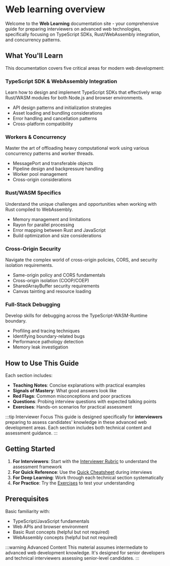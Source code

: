 # Web learning overview

Welcome to the **Web Learning** documentation site - your comprehensive guide
for preparing interviewers on advanced web technologies, specifically focusing
on TypeScript SDKs, Rust/WebAssembly integration, and concurrency patterns.

## What You'll Learn

This documentation covers five critical areas for modern web development:

### TypeScript SDK & WebAssembly Integration

Learn how to design and implement TypeScript SDKs that effectively wrap
Rust/WASM modules for both Node.js and browser environments.

- API design patterns and initialization strategies
- Asset loading and bundling considerations
- Error handling and cancellation patterns
- Cross-platform compatibility

### Workers & Concurrency

Master the art of offloading heavy computational work using various concurrency
patterns and worker threads.

- MessagePort and transferable objects
- Pipeline design and backpressure handling
- Worker pool management
- Cross-origin considerations

### Rust/WASM Specifics

Understand the unique challenges and opportunities when working with Rust
compiled to WebAssembly.

- Memory management and limitations
- Rayon for parallel processing
- Error mapping between Rust and JavaScript
- Build optimization and size considerations

### Cross-Origin Security

Navigate the complex world of cross-origin policies, CORS, and security
isolation requirements.

- Same-origin policy and CORS fundamentals
- Cross-origin isolation (COOP/COEP)
- SharedArrayBuffer security requirements
- Canvas tainting and resource loading

### Full-Stack Debugging

Develop skills for debugging across the TypeScript-WASM-Runtime boundary.

- Profiling and tracing techniques
- Identifying boundary-related bugs
- Performance pathology detection
- Memory leak investigation

## How to Use This Guide

Each section includes:

- **Teaching Notes**: Concise explanations with practical examples
- **Signals of Mastery**: What good answers look like
- **Red Flags**: Common misconceptions and poor practices
- **Questions**: Probing interview questions with expected talking points
- **Exercises**: Hands-on scenarios for practical assessment

:::tip Interviewer Focus This guide is designed specifically for
**interviewers** preparing to assess candidates' knowledge in these advanced web
development areas. Each section includes both technical content and assessment
guidance. :::

## Getting Started

1. **For Interviewers**: Start with the
   [Interviewer Rubric](/docs/rubrics/interviewer-rubric) to understand the
   assessment framework
2. **For Quick Reference**: Use the
   [Quick Cheatsheet](/docs/rubrics/quick-cheatsheet) during interviews
3. **For Deep Learning**: Work through each technical section systematically
4. **For Practice**: Try the [Exercises](/docs/exercises) to test your
   understanding

## Prerequisites

Basic familiarity with:

- TypeScript/JavaScript fundamentals
- Web APIs and browser environment
- Basic Rust concepts (helpful but not required)
- WebAssembly concepts (helpful but not required)

:::warning Advanced Content This material assumes intermediate to advanced web
development knowledge. It's designed for senior developers and technical
interviewers assessing senior-level candidates. :::
